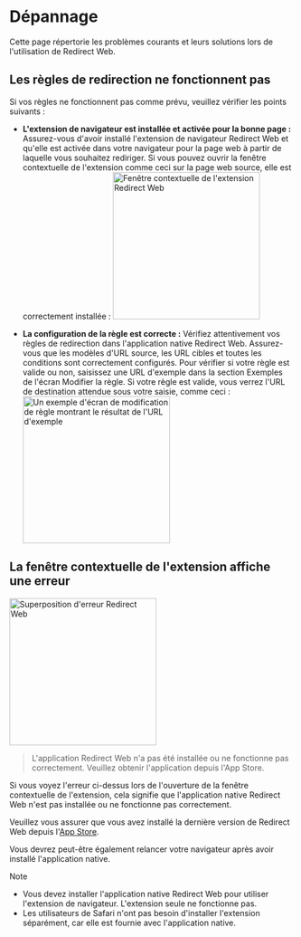 
# Dépannage

Cette page répertorie les problèmes courants et leurs solutions lors de l'utilisation de Redirect Web.

<TOCInline toc={toc} />

## Les règles de redirection ne fonctionnent pas

Si vos règles ne fonctionnent pas comme prévu, veuillez vérifier les points suivants :

- **L'extension de navigateur est installée et activée pour la bonne page :** Assurez-vous d'avoir installé l'extension de navigateur Redirect Web et qu'elle est activée dans votre navigateur pour la page web à partir de laquelle vous souhaitez rediriger. Si vous pouvez ouvrir la fenêtre contextuelle de l'extension comme ceci sur la page web source, elle est correctement installée :
    <Image src={ExtensionPopup} alt="Fenêtre contextuelle de l'extension Redirect Web" width="260" hasShadow/>

- **La configuration de la règle est correcte :** Vérifiez attentivement vos règles de redirection dans l'application native Redirect Web. Assurez-vous que les modèles d'URL source, les URL cibles et toutes les conditions sont correctement configurés. Pour vérifier si votre règle est valide ou non, saisissez une URL d'exemple dans la section Exemples de l'écran Modifier la règle. Si votre règle est valide, vous verrez l'URL de destination attendue sous votre saisie, comme ceci :
    <Image src={RuleEditExampleResult} alt="Un exemple d'écran de modification de règle montrant le résultat de l'URL d'exemple" width="260" hasShadow/>

## La fenêtre contextuelle de l'extension affiche une erreur

<Image src={ErrorOverlay} alt="Superposition d'erreur Redirect Web" width="260" hasShadow hasRoundedCorners/>

> L'application Redirect Web n'a pas été installée ou ne fonctionne pas correctement.
> Veuillez obtenir l'application depuis l'App Store.

Si vous voyez l'erreur ci-dessus lors de l'ouverture de la fenêtre contextuelle de l'extension, cela signifie que l'application native Redirect Web n'est pas installée ou ne fonctionne pas correctement.

Veuillez vous assurer que vous avez installé la dernière version de Redirect Web depuis l'[App Store](https://apps.apple.com/app/id1571283503).

Vous devrez peut-être également relancer votre navigateur après avoir installé l'application native.

> [!NOTE]
> * Vous devez installer l'application native Redirect Web pour utiliser l'extension de navigateur. L'extension seule ne fonctionne pas.
> * Les utilisateurs de Safari n'ont pas besoin d'installer l'extension séparément, car elle est fournie avec l'application native.
